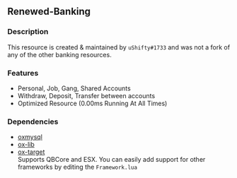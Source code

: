 ## Renewed-Banking

### Description
This resource is created & maintained by `uShifty#1733` and was not a fork of any of the other banking resources.

### Features
* Personal, Job, Gang, Shared Accounts
* Withdraw, Deposit, Transfer between accounts
* Optimized Resource (0.00ms Running At All Times)

### Dependencies
* [oxmysql](https://github.com/overextended/oxmysql)
* [ox-lib](https://github.com/overextended/ox_lib)
* [ox-target](https://github.com/overextended/ox_target)\
Supports QBCore and ESX. You can easily add support for other frameworks by editing the `Framework.lua`
